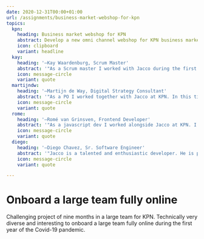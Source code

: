 ```yaml
---
date: 2020-12-31T00:00+01:00
url: /assignments/business-market-webshop-for-kpn
topics:
  kpn:
    heading: Business market webshop for KPN
    abstract: Develop a new omni channel webshop for KPN business market.
    icon: clipboard
    variant: headline
  kay:
    heading: '―Kay Waardenburg, Scrum Master'
    abstract: '"As a Scrum master I worked with Jacco during the first and second wave of Covid at KPN. He was of essential value to the project as a developer. Moreover, in the remote working situation he showed his skill in self-organising and independent thinking on Agile approaches in addition to the technical solutions he provided in this greenfield project!"'
    icon: message-circle
    variant: quote
  martijndw:
    heading: '―Martijn de Way, Digital Strategy Consultant'
    abstract: '"As a PO I worked together with Jacco at KPN. In this time Jacco showed he was capable of raising the level of development. He introduced atomic design and delivered excellent quality. He is keen to challenge the status-quo and is always looking for ways to improve, both in process as technology. Jacco is equipped with years of experience and has ideas on how to handle every challenge we faced him with. He is very knowledgeable and knows the newest developments in the IT landscape. He is a great addition to a team and always ready to help and bring in new ideas."'
    icon: message-circle
    variant: quote
  rome:
    heading: '―Romé van Grinsven, Frontend Developer'
    abstract: '"As a javascript dev I worked alongside Jacco at KPN. I particularly liked how Jacco keeps overview. He is able to break up complex tasks into simple tasks and communicates this clearly. Our sparring sessions kept both our coding skills up to date. Overall, I enjoyed working together!"'
    icon: message-circle
    variant: quote
  diego:
    heading: '―Diego Chavez, Sr. Software Engineer'
    abstract: '"Jacco is a talented and enthusiastic developer. He is proactive and definitely a great leader, that takes ownership of the projects. He has a strong knowledge of software architecture and infrastructure, that been said he is a great contributor to any type of project to reach mature levels and grow.<br /><br />He shared with the team a lot of knowledge on creating standardized processes, using Vue and Nuxt, Storybook also created a space for clarity on the process of bringing designs to real applications.<br /><br />Jacco is a passionate software developer you can just check his GitHub projects and will have a glimpse of his great skills.<br /><br />I recommend Jacco for projects that want to excel, he is always looking for creating good documentation and a clean codebase, improving, and create highly reusable code."'
    icon: message-circle
    variant: quote

---
```

# Onboard a large team fully online

Challenging project of nine months in a large team for KPN. Technically very
diverse and interesting to onboard a large team fully online during the first
year of the Covid-19 pandemic.

